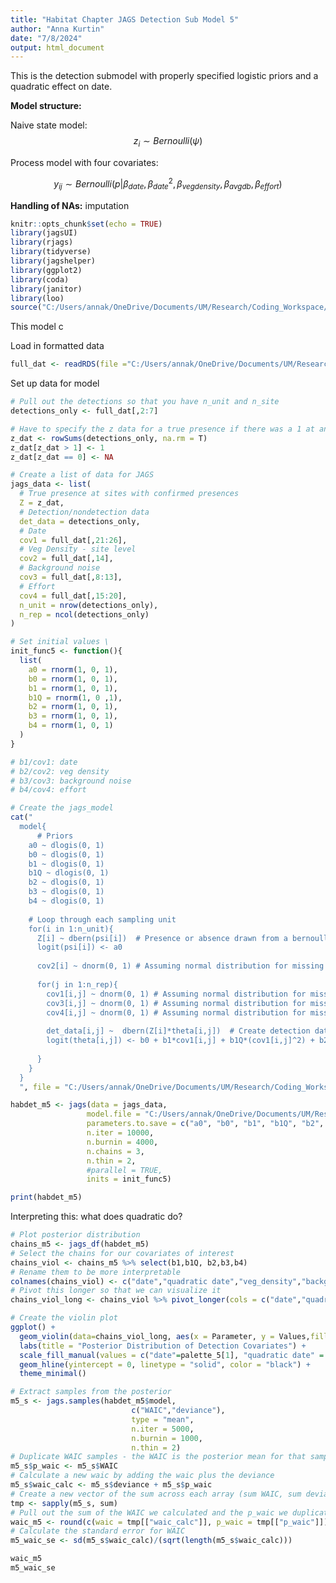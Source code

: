 ```yaml
---
title: "Habitat Chapter JAGS Detection Sub Model 5"
author: "Anna Kurtin"
date: "7/8/2024"
output: html_document
---
```


This is the detection submodel with properly specified logistic priors and a quadratic effect on date. 

**Model structure:**

Naive state model:
$$
z_i \sim Bernoulli(\psi)
$$ 

Process model with four covariates:

$$
y_{ij} \sim Bernoulli(p| \beta_{date}, \beta_{date}^2,\beta_{veg density},\beta_{avg db}, \beta_{effort})
$$

**Handling of NAs:** imputation


```r
knitr::opts_chunk$set(echo = TRUE)
library(jagsUI)
library(rjags)
library(tidyverse)
library(jagshelper)
library(ggplot2)
library(coda)
library(janitor)
library(loo)
source("C:/Users/annak/OneDrive/Documents/UM/Research/Coding_Workspace/Cuckoo-Research/R_Scripts/5_Visualization/Create_HexCodes_CuckooColorBlind.R")
```

This model c

Load in formatted data

```r
full_dat <- readRDS(file ="C:/Users/annak/OneDrive/Documents/UM/Research/Coding_Workspace/Cuckoo-Research/Data/Habitat_Model_Covariates/Full_DetectionDataSCALED_JAGSModels_HabChap.Rdata")
```

Set up data for model 

```R
# Pull out the detections so that you have n_unit and n_site
detections_only <- full_dat[,2:7]

# Have to specify the z data for a true presence if there was a 1 at any time 
z_dat <- rowSums(detections_only, na.rm = T)
z_dat[z_dat > 1] <- 1
z_dat[z_dat == 0] <- NA

# Create a list of data for JAGS
jags_data <- list(
  # True presence at sites with confirmed presences
  Z = z_dat,
  # Detection/nondetection data
  det_data = detections_only,
  # Date
  cov1 = full_dat[,21:26],
  # Veg Density - site level
  cov2 = full_dat[,14],
  # Background noise
  cov3 = full_dat[,8:13],
  # Effort 
  cov4 = full_dat[,15:20],
  n_unit = nrow(detections_only),
  n_rep = ncol(detections_only)
)

# Set initial values \
init_func5 <- function(){
  list(
    a0 = rnorm(1, 0, 1),
    b0 = rnorm(1, 0, 1),
    b1 = rnorm(1, 0, 1),
    b1Q = rnorm(1, 0 ,1),
    b2 = rnorm(1, 0, 1),
    b3 = rnorm(1, 0, 1),
    b4 = rnorm(1, 0, 1)
  )
}
```



```R
# b1/cov1: date
# b2/cov2: veg density
# b3/cov3: background noise
# b4/cov4: effort

# Create the jags_model
cat("
  model{
      # Priors
    a0 ~ dlogis(0, 1)
    b0 ~ dlogis(0, 1)
    b1 ~ dlogis(0, 1)
    b1Q ~ dlogis(0, 1)
    b2 ~ dlogis(0, 1)
    b3 ~ dlogis(0, 1)
    b4 ~ dlogis(0, 1)
    
    # Loop through each sampling unit
    for(i in 1:n_unit){
      Z[i] ~ dbern(psi[i])  # Presence or absence drawn from a bernoulli distribution with occupancy probability psi  
      logit(psi[i]) <- a0
      
      cov2[i] ~ dnorm(0, 1) # Assuming normal distribution for missing covariates
      
      for(j in 1:n_rep){
        cov1[i,j] ~ dnorm(0, 1) # Assuming normal distribution for missing covariates
        cov3[i,j] ~ dnorm(0, 1) # Assuming normal distribution for missing covariates
        cov4[i,j] ~ dnorm(0, 1) # Assuming normal distribution for missing covariates
        
        det_data[i,j] ~  dbern(Z[i]*theta[i,j])  # Create detection data drawn from a bernoulli distribution incorporating the true presence (Z) with probability of detection theta
        logit(theta[i,j]) <- b0 + b1*cov1[i,j] + b1Q*(cov1[i,j]^2) + b2*cov2[i] + b3*cov3[i,j] + b4*cov4[i,j]
        
      }
    }
  } 
  ", file = "C:/Users/annak/OneDrive/Documents/UM/Research/Coding_Workspace/Cuckoo-Research/R_Scripts/2_Analyses/Habitat_Chapter/Detection_Submodel/Model_Structure_Files/JAGS_HabDetMod5.txt")
```


```R
habdet_m5 <- jags(data = jags_data, 
                 model.file = "C:/Users/annak/OneDrive/Documents/UM/Research/Coding_Workspace/Cuckoo-Research/R_Scripts/2_Analyses/Habitat_Chapter/Detection_Submodel/Model_Structure_Files/JAGS_HabDetMod5.txt",
                 parameters.to.save = c("a0", "b0", "b1", "b1Q", "b2", "b3", "b4"),
                 n.iter = 10000, 
                 n.burnin = 4000, 
                 n.chains = 3,
                 n.thin = 2,
                 #parallel = TRUE,
                 inits = init_func5)

print(habdet_m5)
```

Interpreting this: what does quadratic do?

```R
# Plot posterior distribution
chains_m5 <- jags_df(habdet_m5)
# Select the chains for our covariates of interest
chains_viol <- chains_m5 %>% select(b1,b1Q, b2,b3,b4)
# Rename them to be more interpretable
colnames(chains_viol) <- c("date","quadratic date","veg_density","background_noise","effort")
# Pivot this longer so that we can visualize it
chains_viol_long <- chains_viol %>% pivot_longer(cols = c("date","quadratic date","veg_density","background_noise","effort"),names_to = "Parameter", values_to = "Values")

# Create the violin plot
ggplot() +
  geom_violin(data=chains_viol_long, aes(x = Parameter, y = Values,fill = Parameter),trim = FALSE) +
  labs(title = "Posterior Distribution of Detection Covariates") +
  scale_fill_manual(values = c("date"=palette_5[1], "quadratic date" = palette_5[5],"background_noise"=palette_5[2], "effort" = palette_5[3], "veg_density" = palette_5[4])) + 
  geom_hline(yintercept = 0, linetype = "solid", color = "black") +
  theme_minimal()
```

```R
# Extract samples from the posterior
m5_s <- jags.samples(habdet_m5$model,
                           c("WAIC","deviance"),
                           type = "mean",
                           n.iter = 5000,
                           n.burnin = 1000,
                           n.thin = 2)
# Duplicate WAIC samples - the WAIC is the posterior mean for that sample?
m5_s$p_waic <- m5_s$WAIC
# Calculate a new waic by adding the waic plus the deviance
m5_s$waic_calc <- m5_s$deviance + m5_s$p_waic
# Create a new vector of the sum across each array (sum WAIC, sum deviance, sum p_waic, and sum waic_calc)
tmp <- sapply(m5_s, sum)
# Pull out the sum of the WAIC we calculated and the p_waic we duplicated
waic_m5 <- round(c(waic = tmp[["waic_calc"]], p_waic = tmp[["p_waic"]]),1)
# Calculate the standard error for WAIC
m5_waic_se <- sd(m5_s$waic_calc)/(sqrt(length(m5_s$waic_calc)))

waic_m5
m5_waic_se
```